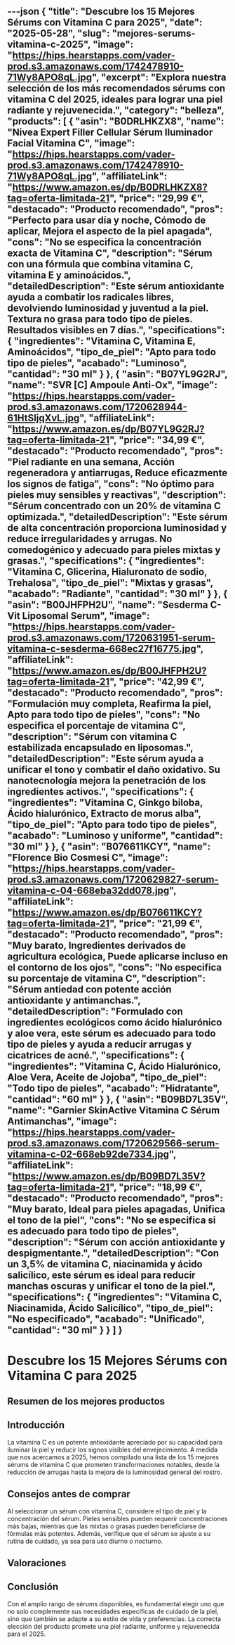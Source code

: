 ---json
{
  "title": "Descubre los 15 Mejores Sérums con Vitamina C para 2025",
  "date": "2025-05-28",
  "slug": "mejores-serums-vitamina-c-2025",
  "image": "https://hips.hearstapps.com/vader-prod.s3.amazonaws.com/1742478910-71Wy8APO8qL.jpg",
  "excerpt": "Explora nuestra selección de los más recomendados sérums con vitamina C del 2025, ideales para lograr una piel radiante y rejuvenecida.",
  "category": "belleza",
  "products": [
    {
      "asin": "B0DRLHKZX8",
      "name": "Nivea Expert Filler Cellular Sérum Iluminador Facial Vitamina C",
      "image": "https://hips.hearstapps.com/vader-prod.s3.amazonaws.com/1742478910-71Wy8APO8qL.jpg",
      "affiliateLink": "https://www.amazon.es/dp/B0DRLHKZX8?tag=oferta-limitada-21",
      "price": "29,99 €",
      "destacado": "Producto recomendado",
      "pros": "Perfecto para usar día y noche, Cómodo de aplicar, Mejora el aspecto de la piel apagada",
      "cons": "No se especifica la concentración exacta de Vitamina C",
      "description": "Sérum con una fórmula que combina vitamina C, vitamina E y aminoácidos.",
      "detailedDescription": "Este sérum antioxidante ayuda a combatir los radicales libres, devolviendo luminosidad y juventud a la piel. Textura no grasa para todo tipo de pieles. Resultados visibles en 7 días.",
      "specifications": {
        "ingredientes": "Vitamina C, Vitamina E, Aminoácidos",
        "tipo_de_piel": "Apto para todo tipo de pieles",
        "acabado": "Luminoso",
        "cantidad": "30 ml"
      }
    },
    {
      "asin": "B07YL9G2RJ",
      "name": "SVR [C] Ampoule Anti-Ox",
      "image": "https://hips.hearstapps.com/vader-prod.s3.amazonaws.com/1720628944-61HtSIjqXvL.jpg",
      "affiliateLink": "https://www.amazon.es/dp/B07YL9G2RJ?tag=oferta-limitada-21",
      "price": "34,99 €",
      "destacado": "Producto recomendado",
      "pros": "Piel radiante en una semana, Acción regeneradora y antiarrugas, Reduce eficazmente los signos de fatiga",
      "cons": "No óptimo para pieles muy sensibles y reactivas",
      "description": "Sérum concentrado con un 20% de vitamina C optimizada.",
      "detailedDescription": "Este sérum de alta concentración proporciona luminosidad y reduce irregularidades y arrugas. No comedogénico y adecuado para pieles mixtas y grasas.",
      "specifications": {
        "ingredientes": "Vitamina C, Glicerina, Hialuronato de sodio, Trehalosa",
        "tipo_de_piel": "Mixtas y grasas",
        "acabado": "Radiante",
        "cantidad": "30 ml"
      }
    },
    {
      "asin": "B00JHFPH2U",
      "name": "Sesderma C-Vit Liposomal Serum",
      "image": "https://hips.hearstapps.com/vader-prod.s3.amazonaws.com/1720631951-serum-vitamina-c-sesderma-668ec27f16775.jpg",
      "affiliateLink": "https://www.amazon.es/dp/B00JHFPH2U?tag=oferta-limitada-21",
      "price": "42,99 €",
      "destacado": "Producto recomendado",
      "pros": "Formulación muy completa, Reafirma la piel, Apto para todo tipo de pieles",
      "cons": "No especifica el porcentaje de vitamina C",
      "description": "Sérum con vitamina C estabilizada encapsulado en liposomas.",
      "detailedDescription": "Este sérum ayuda a unificar el tono y combatir el daño oxidativo. Su nanotecnología mejora la penetración de los ingredientes activos.",
      "specifications": {
        "ingredientes": "Vitamina C, Ginkgo biloba, Ácido hialurónico, Extracto de morus alba",
        "tipo_de_piel": "Apto para todo tipo de pieles",
        "acabado": "Luminoso y uniforme",
        "cantidad": "30 ml"
      }
    },
    {
      "asin": "B076611KCY",
      "name": "Florence Bio Cosmesi C",
      "image": "https://hips.hearstapps.com/vader-prod.s3.amazonaws.com/1720629827-serum-vitamina-c-04-668eba32dd078.jpg",
      "affiliateLink": "https://www.amazon.es/dp/B076611KCY?tag=oferta-limitada-21",
      "price": "21,99 €",
      "destacado": "Producto recomendado",
      "pros": "Muy barato, Ingredientes derivados de agricultura ecológica, Puede aplicarse incluso en el contorno de los ojos",
      "cons": "No especifica su porcentaje de vitamina C",
      "description": "Sérum antiedad con potente acción antioxidante y antimanchas.",
      "detailedDescription": "Formulado con ingredientes ecológicos como ácido hialurónico y aloe vera, este sérum es adecuado para todo tipo de pieles y ayuda a reducir arrugas y cicatrices de acné.",
      "specifications": {
        "ingredientes": "Vitamina C, Ácido Hialurónico, Aloe Vera, Aceite de Jojoba",
        "tipo_de_piel": "Todo tipo de pieles",
        "acabado": "Hidratante",
        "cantidad": "60 ml"
      }
    },
    {
      "asin": "B09BD7L35V",
      "name": "Garnier SkinActive Vitamina C Sérum Antimanchas",
      "image": "https://hips.hearstapps.com/vader-prod.s3.amazonaws.com/1720629566-serum-vitamina-c-02-668eb92de7334.jpg",
      "affiliateLink": "https://www.amazon.es/dp/B09BD7L35V?tag=oferta-limitada-21",
      "price": "18,99 €",
      "destacado": "Producto recomendado",
      "pros": "Muy barato, Ideal para pieles apagadas, Unifica el tono de la piel",
      "cons": "No se especifica si es adecuado para todo tipo de pieles",
      "description": "Sérum con acción antioxidante y despigmentante.",
      "detailedDescription": "Con un 3,5% de vitamina C, niacinamida y ácido salicílico, este sérum es ideal para reducir manchas oscuras y unificar el tono de la piel.",
      "specifications": {
        "ingredientes": "Vitamina C, Niacinamida, Ácido Salicílico",
        "tipo_de_piel": "No especificado",
        "acabado": "Unificado",
        "cantidad": "30 ml"
      }
    }
  ]
}
---


# Descubre los 15 Mejores Sérums con Vitamina C para 2025

## Resumen de los mejores productos

<ProductRankingTable products={products} />

## Introducción

La vitamina C es un potente antioxidante apreciado por su capacidad para iluminar la piel y reducir los signos visibles del envejecimiento. A medida que nos acercamos a 2025, hemos compilado una lista de los 15 mejores sérums de vitamina C que prometen transformaciones notables, desde la reducción de arrugas hasta la mejora de la luminosidad general del rostro.

## Consejos antes de comprar

Al seleccionar un sérum con vitamina C, considere el tipo de piel y la concentración del sérum. Pieles sensibles pueden requerir concentraciones más bajas, mientras que las mixtas o grasas pueden beneficiarse de fórmulas más potentes. Además, verifique que el sérum se ajuste a su rutina de cuidado, ya sea para uso diurno o nocturno.

## Valoraciones

<ProductDetailCard product={products[0]} />

<ProductDetailCard product={products[1]} />

<ProductDetailCard product={products[2]} />

<ProductDetailCard product={products[3]} />

<ProductDetailCard product={products[4]} />

## Conclusión

Con el amplio rango de sérums disponibles, es fundamental elegir uno que no solo complemente sus necesidades específicas de cuidado de la piel, sino que también se adapte a su estilo de vida y preferencias. La correcta elección del producto promete una piel radiante, uniforme y rejuvenecida para el 2025.
